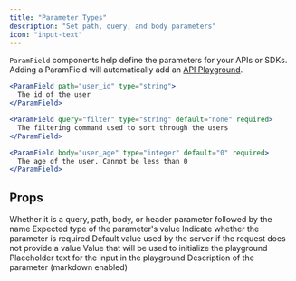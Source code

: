 ```yaml
---
title: "Parameter Types"
description: "Set path, query, and body parameters"
icon: "input-text"
---
```


`ParamField` components help define the parameters for your APIs or SDKs. Adding a ParamField will automatically add an [API Playground](api/playground/overview).

<RequestExample>

```jsx Path Example
<ParamField path="user_id" type="string">
  The id of the user
</ParamField>
```

```jsx Query Example
<ParamField query="filter" type="string" default="none" required>
  The filtering command used to sort through the users
</ParamField>
```

```jsx Body Example
<ParamField body="user_age" type="integer" default="0" required>
  The age of the user. Cannot be less than 0
</ParamField>
```

</RequestExample>

## Props

<ParamField body="query, path, body, or header" type="string">
  Whether it is a query, path, body, or header parameter followed by the name
</ParamField>

<ParamField body="type" type="string">
  Expected type of the parameter's value
</ParamField>

<ParamField body="required" type="boolean">
  Indicate whether the parameter is required
</ParamField>

<ParamField body="default" type="string">
  Default value used by the server if the request does not provide a value
</ParamField>

<ParamField body="initialValue" type="any">
  Value that will be used to initialize the playground
</ParamField>

<ParamField body="placeholder" type="string">
  Placeholder text for the input in the playground
</ParamField>

<ParamField body="children" type="string">
  Description of the parameter (markdown enabled)
</ParamField>
